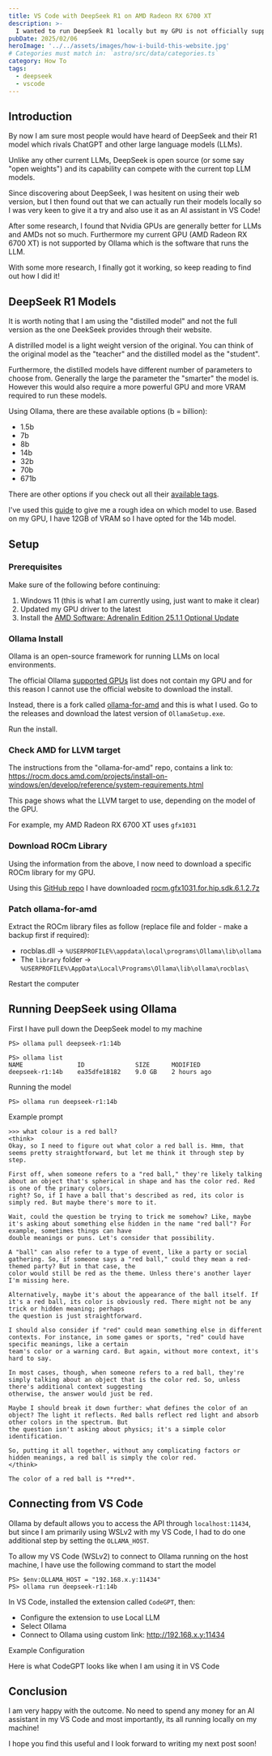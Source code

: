 ```yaml
---
title: VS Code with DeepSeek R1 on AMD Radeon RX 6700 XT
description: >-
  I wanted to run DeepSeek R1 locally but my GPU is not officially supported by Ollama, but this is how I made it work.
pubDate: 2025/02/06
heroImage: '../../assets/images/how-i-build-this-website.jpg'
# Categories must match in: `astro/src/data/categories.ts`
category: How To
tags:
  - deepseek
  - vscode
---
```


## Introduction
By now I am sure most people would have heard of DeepSeek and their R1 model which rivals ChatGPT and other large language models (LLMs).

Unlike any other current LLMs, DeepSeek is open source (or some say "open weights") and its capability can compete with the current top LLM models.

Since discovering about DeepSeek, I was hesitent on using their web version, but I then found out that we can actually run their models locally so I was very keen to give it a try and also use it as an AI assistant in VS Code!

After some research, I found that Nvidia GPUs are generally better for LLMs and AMDs not so much. Furthermore my current GPU (AMD Radeon RX 6700 XT) is not supported by Ollama which is the software that runs the LLM.

With some more research, I finally got it working, so keep reading to find out how I did it!

## DeepSeek R1 Models
It is worth noting that I am using the "distilled model" and not the full version as the one DeekSeek provides through their website.

A distrilled model is a light weight version of the original. You can think of the original model as the "teacher" and the distilled model as the "student".

Furthermore, the distilled models have different number of parameters to choose from. Generally the large the parameter the "smarter" the model is. However this would also require a more powerful GPU and more VRAM required to run these models.

Using Ollama, there are these available options (b = billion):
 - 1.5b
 - 7b
 - 8b
 - 14b
 - 32b
 - 70b
 - 671b

There are other options if you check out all their [available tags](https://ollama.com/library/deepseek-r1/tags).

I've used this [guide](https://dev.to/askyt/deepseek-r1-671b-complete-hardware-requirements-optimal-deployment-setup-2e48) to give me a rough idea on which model to use. Based on my GPU, I have 12GB of VRAM so I have opted for the 14b model.

## Setup
### Prerequisites
Make sure of the following before continuing:

1. Windows 11 (this is what I am currently using, just want to make it clear)
2. Updated my GPU driver to the latest
3. Install the [AMD Software: Adrenalin Edition 25.1.1 Optional Update](https://www.amd.com/en/resources/support-articles/release-notes/RN-RAD-WIN-25-1-1.html)

### Ollama Install
Ollama is an open-source framework for running LLMs on local environments.

The official Ollama [supported GPUs](https://github.com/ollama/ollama/blob/main/docs/gpu.md) list does not contain my GPU and for this reason I cannot use the official website to download the install.

Instead, there is a fork called [ollama-for-amd](https://github.com/likelovewant/ollama-for-amd) and this is what I used. Go to the releases and download the latest version of `OllamaSetup.exe`.

Run the install.

### Check AMD for LLVM target
The instructions from the "ollama-for-amd" repo, contains a link to: https://rocm.docs.amd.com/projects/install-on-windows/en/develop/reference/system-requirements.html

This page shows what the LLVM target to use, depending on the model of the GPU.

For example, my AMD Radeon RX 6700 XT uses `gfx1031`

### Download ROCm Library
Using the information from the above, I now need to download a specific ROCm library for my GPU.

Using this [GitHub repo](https://github.com/likelovewant/ROCmLibs-for-gfx1103-AMD780M-APU/releases/tag/v0.6.1.2) I have downloaded [rocm.gfx1031.for.hip.sdk.6.1.2.7z](https://github.com/likelovewant/ROCmLibs-for-gfx1103-AMD780M-APU/releases/download/v0.6.1.2/rocm.gfx1031.for.hip.sdk.6.1.2.7z)

### Patch ollama-for-amd
Extract the ROCm library files as follow (replace file and folder - make a backup first if required):
- rocblas.dll -> `%USERPROFILE%\appdata\local\programs\Ollama\lib\ollama`
- The `library` folder -> `%USERPROFILE%\AppData\Local\Programs\Ollama\lib\ollama\rocblas\`

Restart the computer

## Running DeepSeek using Ollama
First I have pull down the DeepSeek model to my machine
```
PS> ollama pull deepseek-r1:14b

PS> ollama list
NAME               ID              SIZE      MODIFIED
deepseek-r1:14b    ea35dfe18182    9.0 GB    2 hours ago
```

Running the model
```
PS> ollama run deepseek-r1:14b
```

Example prompt
```
>>> what colour is a red ball?
<think>
Okay, so I need to figure out what color a red ball is. Hmm, that seems pretty straightforward, but let me think it through step by step.

First off, when someone refers to a "red ball," they're likely talking about an object that's spherical in shape and has the color red. Red is one of the primary colors,
right? So, if I have a ball that's described as red, its color is simply red. But maybe there's more to it.

Wait, could the question be trying to trick me somehow? Like, maybe it's asking about something else hidden in the name "red ball"? For example, sometimes things can have
double meanings or puns. Let's consider that possibility.

A "ball" can also refer to a type of event, like a party or social gathering. So, if someone says a "red ball," could they mean a red-themed party? But in that case, the
color would still be red as the theme. Unless there's another layer I'm missing here.

Alternatively, maybe it's about the appearance of the ball itself. If it's a red ball, its color is obviously red. There might not be any trick or hidden meaning; perhaps
the question is just straightforward.

I should also consider if "red" could mean something else in different contexts. For instance, in some games or sports, "red" could have specific meanings, like a certain
team's color or a warning card. But again, without more context, it's hard to say.

In most cases, though, when someone refers to a red ball, they're simply talking about an object that is the color red. So, unless there's additional context suggesting
otherwise, the answer would just be red.

Maybe I should break it down further: what defines the color of an object? The light it reflects. Red balls reflect red light and absorb other colors in the spectrum. But
the question isn't asking about physics; it's a simple color identification.

So, putting it all together, without any complicating factors or hidden meanings, a red ball is simply the color red.
</think>

The color of a red ball is **red**.
```

## Connecting from VS Code
Ollama by default allows you to access the API through `localhost:11434`, but since I am primarily using WSLv2 with my VS Code, I had to do one additional step by setting the `OLLAMA_HOST`.

To allow my VS Code (WSLv2) to connect to Ollama running on the host machine, I have use the following command to start the model
```
PS> $env:OLLAMA_HOST = "192.168.x.y:11434"
PS> ollama run deepseek-r1:14b
```

In VS Code, installed the extension called `CodeGPT`, then:
- Configure the extension to use Local LLM
- Select Ollama
- Connect to Ollama using custom link: http://192.168.x.y:11434

Example Configuration
<ImageZoom src="/images/ollama-vs-code-setting.png" client:load />

Here is what CodeGPT looks like when I am using it in VS Code
<ImageZoom src="/images/ollama-vs-code-sample.png" client:load />

## Conclusion
I am very happy with the outcome. No need to spend any money for an AI assistant in my VS Code and most importantly, its all running locally on my machine!

I hope you find this useful and I look forward to writing my next post soon!